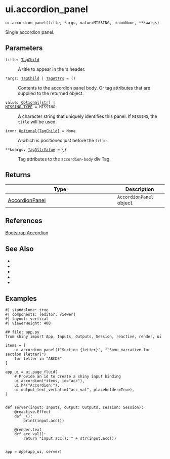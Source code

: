 # ui.accordion_panel { #shiny.ui.accordion_panel }

`ui.accordion_panel(title, *args, value=MISSING, icon=None, **kwargs)`

Single accordion panel.

## Parameters

<code><span class="parameter-name">title</span><span class="parameter-annotation-sep">:</span> <span class="parameter-annotation">[TagChild](`htmltools.TagChild`)</span></code>

:   A title to appear in the [](:func:`~shiny.ui.accordion_panel`)'s header.

<code><span class="parameter-name">*args</span><span class="parameter-annotation-sep">:</span> <span class="parameter-annotation">[TagChild](`htmltools.TagChild`) \| [TagAttrs](`htmltools.TagAttrs`)</span> <span class="parameter-default-sep">=</span> <span class="parameter-default">()</span></code>

:   Contents to the accordion panel body. Or tag attributes that are supplied to the
    returned [](:class:`~htmltools.Tag`) object.

<code><span class="parameter-name">value</span><span class="parameter-annotation-sep">:</span> <span class="parameter-annotation">[Optional](`typing.Optional`)\[[str](`str`)\] \| [MISSING_TYPE](`shiny.types.MISSING_TYPE`)</span> <span class="parameter-default-sep">=</span> <span class="parameter-default">MISSING</span></code>

:   A character string that uniquely identifies this panel. If `MISSING`, the
    `title` will be used.

<code><span class="parameter-name">icon</span><span class="parameter-annotation-sep">:</span> <span class="parameter-annotation">[Optional](`typing.Optional`)\[[TagChild](`htmltools.TagChild`)\]</span> <span class="parameter-default-sep">=</span> <span class="parameter-default">None</span></code>

:   A [](:class:`~htmltools.Tag`) which is positioned just before the `title`.

<code><span class="parameter-name">**kwargs</span><span class="parameter-annotation-sep">:</span> <span class="parameter-annotation">[TagAttrValue](`htmltools.TagAttrValue`)</span> <span class="parameter-default-sep">=</span> <span class="parameter-default">{}</span></code>

:   Tag attributes to the `accordion-body` div Tag.

## Returns

| Type                                                   | Description              |
|--------------------------------------------------------|--------------------------|
| [AccordionPanel](`shiny.ui._accordion.AccordionPanel`) | `AccordionPanel` object. |




## References

[Bootstrap Accordion](https://getbootstrap.com/docs/5.3/components/accordion/)



## See Also

* [](:func:`~shiny.ui.accordion`)
* [](:func:`~shiny.ui.update_accordion`)
* [](:func:`~shiny.ui.insert_accordion_panel`)
* [](:func:`~shiny.ui.remove_accordion_panel`)
* [](:func:`~shiny.ui.update_accordion_panel`)

## Examples

```shinylive-python
#| standalone: true
#| components: [editor, viewer]
#| layout: vertical
#| viewerHeight: 400

## file: app.py
from shiny import App, Inputs, Outputs, Session, reactive, render, ui

items = [
    ui.accordion_panel(f"Section {letter}", f"Some narrative for section {letter}")
    for letter in "ABCDE"
]

app_ui = ui.page_fluid(
    # Provide an id to create a shiny input binding
    ui.accordion(*items, id="acc"),
    ui.h4("Accordion:"),
    ui.output_text_verbatim("acc_val", placeholder=True),
)


def server(input: Inputs, output: Outputs, session: Session):
    @reactive.Effect
    def _():
        print(input.acc())

    @render.text
    def acc_val():
        return "input.acc(): " + str(input.acc())


app = App(app_ui, server)
```